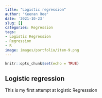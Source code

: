 ```yaml
---
title: "Logistic regression"
author: "Keenan Roe"
date: '2021-10-23'
slug: []
categories: Regression
tags:
- Logistic Regression
- Regression
- R
image: images/portfolio/item-9.png
---
```




```r
knitr::opts_chunk$set(echo = TRUE)
```

## Logistic regression

This is my first attempt at logistic Regresssion

